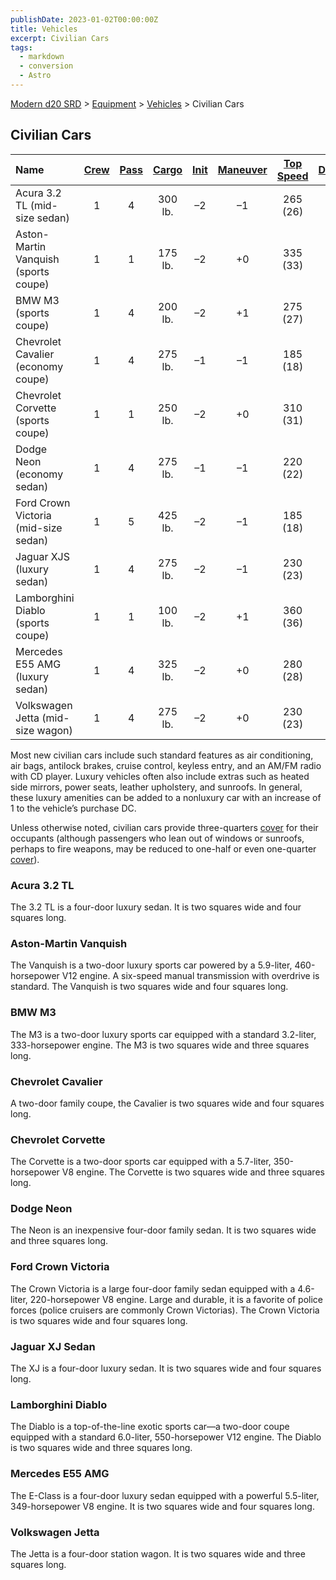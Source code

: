 ```yaml
---
publishDate: 2023-01-02T00:00:00Z
title: Vehicles
excerpt: Civilian Cars
tags:
  - markdown
  - conversion
  - Astro
---
```


[Modern d20 SRD](/#modernD20) > [Equipment](modern-d20-srd-equipment-index) > [Vehicles](modern-d20-srd-equipment-equipment-vehicles) > Civilian Cars

## Civilian Cars

| Name                                 | [Crew](modern-d20-srd-equipment-equipment-vehicles) | [Pass](modern-d20-srd-equipment-equipment-vehicles) | [Cargo](modern-d20-srd-equipment-equipment-vehicles) | [Init](modern-d20-srd-equipment-equipment-vehicles) | [Maneuver](modern-d20-srd-equipment-equipment-vehicles) | [Top Speed](modern-d20-srd-equipment-equipment-vehicles) | [Defense](modern-d20-srd-equipment-equipment-vehicles) | [Hardness](modern-d20-srd-equipment-equipment-vehicles) | [Hit Points](modern-d20-srd-equipment-equipment-vehicles) | [Size](modern-d20-srd-equipment-equipment-vehicles) | [Purchase DC](modern-d20-srd-equipment-equipment-vehicles) | [Restriction](modern-d20-srd-equipment-equipment-vehicles) |
| :----------------------------------- | :-------------------------------------------------: | :-------------------------------------------------: | :--------------------------------------------------: | :-------------------------------------------------: | :-----------------------------------------------------: | :------------------------------------------------------: | :----------------------------------------------------: | :-----------------------------------------------------: | :-------------------------------------------------------: | :-------------------------------------------------: | :--------------------------------------------------------: | ---------------------------------------------------------: |
| Acura 3.2 TL (mid-size sedan)        |                          1                          |                          4                          |                       300 lb.                        |                          –2                          |                            –1                            |                         265 (26)                         |                           8                            |                            5                            |                            34                             |                          H                          |                             29                             |                                                   Lic (+1) |
| Aston-Martin Vanquish (sports coupe) |                          1                          |                          1                          |                       175 lb.                        |                          –2                          |                           +0                            |                         335 (33)                         |                           8                            |                            5                            |                            34                             |                          H                          |                             36                             |                                                   Lic (+1) |
| BMW M3 (sports coupe)                |                          1                          |                          4                          |                       200 lb.                        |                          –2                          |                           +1                            |                         275 (27)                         |                           8                            |                            5                            |                            32                             |                          H                          |                             30                             |                                                   Lic (+1) |
| Chevrolet Cavalier (economy coupe)   |                          1                          |                          4                          |                       275 lb.                        |                          –1                          |                            –1                            |                         185 (18)                         |                           9                            |                            5                            |                            30                             |                          L                          |                             26                             |                                                   Lic (+1) |
| Chevrolet Corvette (sports coupe)    |                          1                          |                          1                          |                       250 lb.                        |                          –2                          |                           +0                            |                         310 (31)                         |                           8                            |                            5                            |                            32                             |                          H                          |                             30                             |                                                   Lic (+1) |
| Dodge Neon (economy sedan)           |                          1                          |                          4                          |                       275 lb.                        |                          –1                          |                            –1                            |                         220 (22)                         |                           9                            |                            5                            |                            30                             |                          L                          |                             26                             |                                                   Lic (+1) |
| Ford Crown Victoria (mid-size sedan) |                          1                          |                          5                          |                       425 lb.                        |                          –2                          |                            –1                            |                         185 (18)                         |                           8                            |                            5                            |                            34                             |                          H                          |                             28                             |                                                   Lic (+1) |
| Jaguar XJS (luxury sedan)            |                          1                          |                          4                          |                       275 lb.                        |                          –2                          |                            –1                            |                         230 (23)                         |                           8                            |                            5                            |                            34                             |                          H                          |                             32                             |                                                   Lic (+1) |
| Lamborghini Diablo (sports coupe)    |                          1                          |                          1                          |                       100 lb.                        |                          –2                          |                           +1                            |                         360 (36)                         |                           8                            |                            5                            |                            34                             |                          H                          |                             37                             |                                                   Lic (+1) |
| Mercedes E55 AMG (luxury sedan)      |                          1                          |                          4                          |                       325 lb.                        |                          –2                          |                           +0                            |                         280 (28)                         |                           8                            |                            5                            |                            34                             |                          H                          |                             32                             |                                                   Lic (+1) |
| Volkswagen Jetta (mid-size wagon)    |                          1                          |                          4                          |                       275 lb.                        |                          –2                          |                           +0                            |                         230 (23)                         |                           8                            |                            5                            |                            32                             |                          H                          |                             28                             |                                                   Lic (+1) |

Most new civilian cars include such standard features as air conditioning, air bags, antilock brakes, cruise control, keyless entry, and an AM/FM radio with CD player. Luxury vehicles often also include extras such as heated side mirrors, power seats, leather upholstery, and sunroofs. In general, these luxury amenities can be added to a nonluxury car with an increase of 1 to the vehicle’s purchase DC.

Unless otherwise noted, civilian cars provide three-quarters [cover](modern-d20-srd-combat-cover) for their occupants (although passengers who lean out of windows or sunroofs, perhaps to fire weapons, may be reduced to one-half or even one-quarter [cover](modern-d20-srd-combat-cover)).

### Acura 3.2 TL

The 3.2 TL is a four-door luxury sedan. It is two squares wide and four squares long.

### Aston-Martin Vanquish

The Vanquish is a two-door luxury sports car powered by a 5.9-liter, 460-horsepower V12 engine. A six-speed manual transmission with overdrive is standard. The Vanquish is two squares wide and four squares long.

### BMW M3

The M3 is a two-door luxury sports car equipped with a standard 3.2-liter, 333-horsepower engine. The M3 is two squares wide and three squares long.

### Chevrolet Cavalier

A two-door family coupe, the Cavalier is two squares wide and four squares long.

### Chevrolet Corvette

The Corvette is a two-door sports car equipped with a 5.7-liter, 350-horsepower V8 engine. The Corvette is two squares wide and three squares long.

### Dodge Neon

The Neon is an inexpensive four-door family sedan. It is two squares wide and three squares long.

### Ford Crown Victoria

The Crown Victoria is a large four-door family sedan equipped with a 4.6-liter, 220-horsepower V8 engine. Large and durable, it is a favorite of police forces (police cruisers are commonly Crown Victorias). The Crown Victoria is two squares wide and four squares long.

### Jaguar XJ Sedan

The XJ is a four-door luxury sedan. It is two squares wide and four squares long.

### Lamborghini Diablo

The Diablo is a top-of-the-line exotic sports car—a two-door coupe equipped with a standard 6.0-liter, 550-horsepower V12 engine. The Diablo is two squares wide and three squares long.

### Mercedes E55 AMG

The E-Class is a four-door luxury sedan equipped with a powerful 5.5-liter, 349-horsepower V8 engine. It is two squares wide and four squares long.

### Volkswagen Jetta

The Jetta is a four-door station wagon. It is two squares wide and three squares long.
